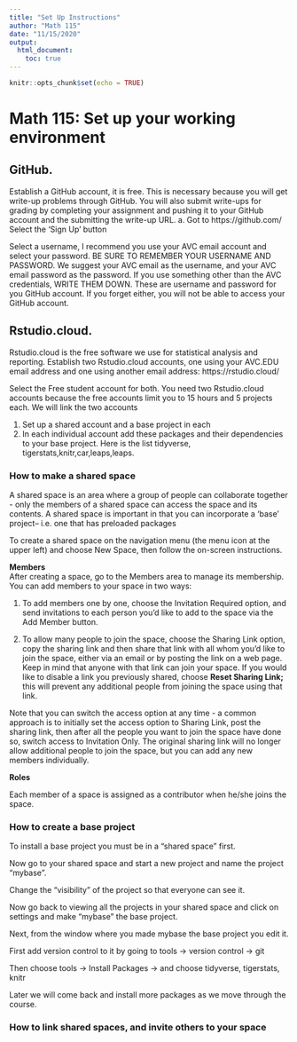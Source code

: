 ```yaml
---
title: "Set Up Instructions"
author: "Math 115"
date: "11/15/2020"
output: 
  html_document:
    toc: true
---
```


```r
knitr::opts_chunk$set(echo = TRUE)
```

# Math 115:  Set up your working environment 

## GitHub.    
Establish a GitHub account, it is free.  This is necessary because you will get write-up problems through GitHub.   You will also submit write-ups for grading by completing your assignment and pushing it to your GitHub account and the submitting the write-up URL.
a.	Got to https://github.com/  Select the ‘Sign Up’ button 

  
Select a username, I recommend you use your AVC email account and select your password.  BE SURE TO REMEMBER YOUR USERNAME AND PASSWORD. We suggest your AVC email as the username, and your AVC email password as the password. If you use something other than the AVC credentials, WRITE THEM DOWN.  These are username and password for you GitHub account.  If you forget either, you will not be able to access your GitHub account.

## Rstudio.cloud.   
Rstudio.cloud is the free software we use for statistical analysis and reporting.  Establish two Rstudio.cloud accounts, one using your AVC.EDU email address and one using another email address:  https://rstudio.cloud/  

Select the Free student account for both.  You need two Rstudio.cloud accounts because the free accounts limit you to 15 hours and 5 projects each.  We will link the two accounts

  1. Set up a shared account and a base project in each 
  2. In each individual account add these packages and their dependencies to your base project.  Here is the list tidyverse, tigerstats,knitr,car,leaps,leaps.  
  
### How to make a shared space  

A shared space is an area where a group of people can collaborate together - only the members of a shared space can access the space and its contents.  A shared space is important in that you can incorporate a 'base' project-- i.e. one that has preloaded packages

To create a shared space on the navigation menu (the menu icon at the upper left) and choose New Space, then follow the on-screen instructions.


**Members**  
After creating a space, go to the Members area to manage its membership. You can add members to your space in two ways:

   1. To add members one by one, choose the Invitation Required option, and send invitations to each person you’d like to add to the space via the Add Member button.
  
  2. To allow many people to join the space, choose the Sharing Link option, copy the sharing link and then share that link with all whom you’d like to join the space, either via an email or by posting the link on a web page. Keep in mind that anyone with that link can join your space. If you would like to disable a link you previously shared, choose **Reset Sharing Link;** this will prevent any additional people from joining the space using that link.

Note that you can switch the access option at any time - a common approach is to initially set the access option to Sharing Link, post the sharing link, then after all the people you want to join the space have done so, switch access to Invitation Only. The original sharing link will no longer allow additional people to join the space, but you can add any new members individually.
  
**Roles**  

Each member of a space is assigned as a contributor when he/she joins the space.

### How to create a base project  

To install a base project you must be in a "shared space" first.  

Now go to your shared space and start a new project and name the project "mybase".

Change the "visibility" of the project so that everyone can see it.

Now go back to viewing all the projects in your shared space and click on
settings and make "mybase" the base project. 

Next, from the window where you made mybase the base project you edit it.

First add version control to it by going to tools -> version control -> git

Then choose tools -> Install Packages -> and choose tidyverse, tigerstats, knitr

Later we will come back and install more packages as we move through the course.

### How to link shared spaces, and invite others to your space


